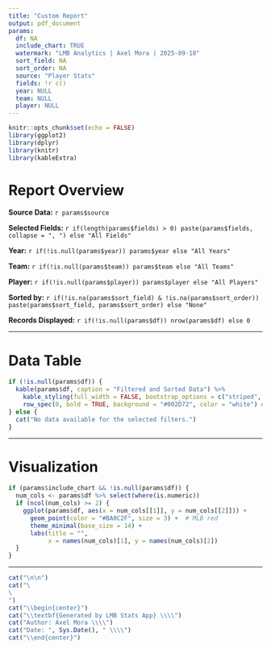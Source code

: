 ```yaml
---
title: "Custom Report"
output: pdf_document
params:
  df: NA
  include_chart: TRUE
  watermark: "LMB Analytics | Axel Mora | 2025-09-18"
  sort_field: NA
  sort_order: NA
  source: "Player Stats"
  fields: !r c()
  year: NULL
  team: NULL
  player: NULL
---
```


```r
knitr::opts_chunk$set(echo = FALSE)
library(ggplot2)
library(dplyr)
library(knitr)
library(kableExtra)
```

# Report Overview

**Source Data:** `r params$source`

**Selected Fields:** `r if(length(params$fields) > 0) paste(params$fields, collapse = ", ") else "All Fields"`

**Year:** `r if(!is.null(params$year)) params$year else "All Years"`

**Team:** `r if(!is.null(params$team)) params$team else "All Teams"`

**Player:** `r if(!is.null(params$player)) params$player else "All Players"`

**Sorted by:** `r if(!is.na(params$sort_field) & !is.na(params$sort_order)) paste(params$sort_field, params$sort_order) else "None"`

**Records Displayed:** `r if(!is.null(params$df)) nrow(params$df) else 0`

---

# Data Table
```r
if (!is.null(params$df)) {
  kable(params$df, caption = "Filtered and Sorted Data") %>%
    kable_styling(full_width = FALSE, bootstrap_options = c("striped", "hover", "condensed", "responsive")) %>%
    row_spec(0, bold = TRUE, background = "#002D72", color = "white") # MLB blue
} else {
  cat("No data available for the selected filters.")
}
```

---

# Visualization
```r
if (params$include_chart && !is.null(params$df)) {
  num_cols <- params$df %>% select(where(is.numeric))
  if (ncol(num_cols) >= 2) {
    ggplot(params$df, aes(x = num_cols[[1]], y = num_cols[[2]])) +
      geom_point(color = "#BA0C2F", size = 3) +  # MLB red
      theme_minimal(base_size = 14) +
      labs(title = "",
           x = names(num_cols)[1], y = names(num_cols)[2])
  }
}
```

---


```r
cat("\n\n")
cat("\
\
")
cat("\\begin{center}")
cat("\\textbf{Generated by LMB Stats App} \\\\")
cat("Author: Axel Mora \\\\")
cat("Date: ", Sys.Date(), " \\\\")
cat("\\end{center}")
```
